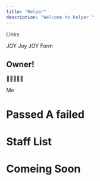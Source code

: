 ```yaml
---
title: "Helper"
description: "Welcome to helper "
---
```


Links

<Columns cols={2}>
  <Card title="TNTO SCHOOL " icon="pen-to-square" href="https://www.roblox.com/share?code=eaaea0754aba044db40e0c71cfedeecc&type=ExperienceDetails&stamp=1753861384516">
    JOY
  </Card>
  <Card title=" Jet2 airways tm V5" icon="palette" href="https://www.roblox.com/share?code=d8787a482c983c4ba4f3765ef43fd261&type=ExperienceDetails&stamp=1753861438589">
    Joy
  </Card>
  <Card title="Discord" icon="map" href="https://discord.gg/HUhajuA7Kq">
    JOY
  </Card>
  <Card title="Guide For Helper" icon="terminal" href="https://docs.google.com/document/d/1UqAwt2i2hymEJwFwCp1j50H1UxAsrWfPGjX6NVinBbY/edit?usp=drivesdk">
    Form
  </Card>
</Columns>

## Owner\!

🏳️‍⚧️🎉🏳️‍⚧️

<Columns cols={2}>
  <Card title="All about The Owner" icon="House" href="https://docs.google.com/document/d/16vMSFdezF6huJDG_AJvKUylB-LQZlsp70t_65yEGRvE/edit?usp=drivesdk">
    Me
  </Card>
</Columns>

# Passed A failed

<Card title="passeds and Faileds" icon="Sad" href="https://docs.google.com/document/d/1uSK1L-Nv5IY055tJFyn2jDXz6rVqEeTnhKik50Ktn80/edit?usp=drivesdk">
  
</Card>

# Staff List

<Card title="list of all staff and HR and Ownership" icon="fireworks" href="https://docs.google.com/document/d/1LfoiLzgG3X3clUVd-alQaaXTnqsR0kcf8p18U_2Dh9U/edit?usp=drivesdk">
  
</Card>

# Comeing Soon